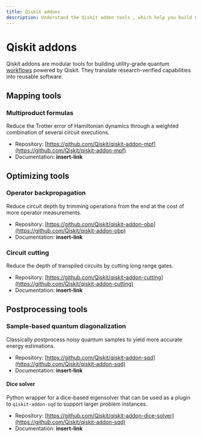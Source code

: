 ```yaml
---
title: Qiskit addons
description: Understand the Qiskit addon tools , which help you build utility-grade quantum workflows.
---
```


# Qiskit addons

Qiskit addons are modular tools for building utility-grade quantum [workflows](/intro-to-patterns) powered by Qiskit. They translate research-verified capabilities into reusable software.


## Mapping tools

### Multiproduct formulas

Reduce the Trotter error of Hamiltonian dynamics through a weighted combination of several circuit executions.

- Repository: [https://github.com/Qiskit/qiskit-addon-mpf](https://github.com/Qiskit/qiskit-addon-mpf)
- Documentation: **insert-link**

## Optimizing tools

### Operator backpropagation

Reduce circuit depth by trimming operations from the end at the cost of more operator measurements.

- Repository: [https://github.com/Qiskit/qiskit-addon-obp](https://github.com/Qiskit/qiskit-addon-obp)
- Documentation: **insert-link**

### Circuit cutting

Reduce the depth of transpiled circuits by cutting long range gates.

- Repository: [https://github.com/Qiskit/qiskit-addon-cutting](https://github.com/Qiskit/qiskit-addon-cutting)
- Documentation: **insert-link**

## Postprocessing tools

### Sample-based quantum diagonalization

Classically postprocess noisy quantum samples to yield more accurate energy estimations.

- Repository: [https://github.com/Qiskit/qiskit-addon-sqd](https://github.com/Qiskit/qiskit-addon-sqd)
- Documentation: **insert-link**

#### Dice solver

Python wrapper for a dice-based eigensolver that can be used as a plugin to `qiskit-addon-sqd` to support larger problem instances.

- Repository: [https://github.com/Qiskit/qiskit-addon-dice-solver](https://github.com/Qiskit/qiskit-addon-sqd)
- Documentation: **insert-link**